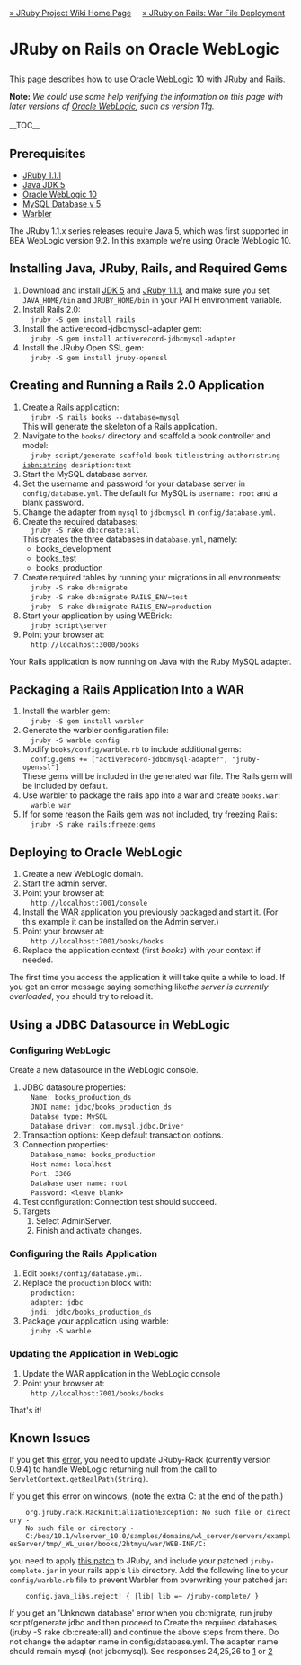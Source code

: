 [[Home|&raquo; JRuby Project Wiki Home Page]] &nbsp; &nbsp; [[JRubyOnRails#War_File_Deployment|&raquo; JRuby on Rails: War File Deployment]]
<h1> JRuby on Rails on Oracle WebLogic</h1>
This page describes how to use Oracle WebLogic 10 with JRuby and Rails.

'''Note:''' ''We could use some help verifying the information on this page with later versions of [http://www.oracle.com/appserver/appserver_family.html Oracle WebLogic], such as version 11g.''
<br/><br/>

__TOC__

== Prerequisites ==
* [http://dist.codehaus.org/jruby/1.1.1/ JRuby 1.1.1]
* [http://java.sun.com/javase/downloads/index_jdk5.jsp Java JDK 5] 
* [http://e-docs.bea.com/platform/suppconfigs/configs100/100_over/overview.html Oracle WebLogic 10] 
* [http://dev.mysql.com/downloads/mysql/5.0.html MySQL Database v 5]
* <a href="{{project warbler page home}}">Warbler</a>

The JRuby 1.1.x series releases require Java 5, which was first supported in BEA WebLogic version 9.2. In this example we're using Oracle WebLogic 10.

== Installing Java, JRuby, Rails, and Required Gems ==
# Download and install [http://java.sun.com/javase/downloads/index_jdk5.jsp JDK 5] and [http://dist.codehaus.org/jruby/1.1.1/ JRuby 1.1.1], and make sure you set <tt>JAVA_HOME/bin</tt> and <tt>JRUBY_HOME/bin</tt> in your PATH environment variable.
# Install Rails 2.0:<br/><tt> &nbsp;  jruby -S gem install rails</tt>
# Install the activerecord-jdbcmysql-adapter gem:<br/><tt> &nbsp; jruby -S gem install activerecord-jdbcmysql-adapter</tt>
# Install the JRuby Open SSL gem:<br/><tt> &nbsp; jruby -S gem install jruby-openssl</tt>

== Creating and Running a Rails 2.0 Application ==
# Create a Rails application:<br/><tt> &nbsp; jruby -S rails books --database=mysql</tt><br/>This will generate the skeleton of a Rails application.
# Navigate to the <tt>books/</tt> directory and scaffold a book controller and model:<br/><tt> &nbsp; jruby script/generate scaffold book title:string author:string isbn:string desription:text</tt>
# Start the MySQL database server.
# Set the username and password for your database server in <tt>config/database.yml</tt>. The default for MySQL is <tt>username: root</tt> and a blank password.
# Change the adapter from <tt>mysql</tt> to <tt>jdbcmysql</tt> in <tt>config/database.yml</tt>.
# Create the required databases:<br/><tt> &nbsp; jruby -S rake db:create:all</tt><br/>This creates the three databases in <tt>database.yml</tt>, namely:
#* books_development
#* books_test
#* books_production    
# Create required tables by running your migrations in all environments:<br/><tt> &nbsp; jruby -S rake db:migrate</tt><br/><tt> &nbsp; jruby -S rake db:migrate RAILS_ENV=test</tt><br/><tt> &nbsp; jruby -S rake db:migrate RAILS_ENV=production</tt>
# Start your application by using WEBrick:<br/><tt> &nbsp; jruby script\server</tt>
# Point your browser at:<br/><tt> &nbsp; <nowiki>http://localhost:3000/books</nowiki></tt>

Your Rails application is now running on Java with the Ruby MySQL adapter.

== Packaging a Rails Application Into a WAR ==
# Install the warbler gem:<br/><tt> &nbsp;  jruby -S gem install warbler</tt>
# Generate the warbler configuration file:<br/><tt> &nbsp;  jruby -S warble config</tt>
# Modify <tt>books/config/warble.rb</tt> to include additional gems:<br/><tt> &nbsp; config.gems += ["activerecord-jdbcmysql-adapter", "jruby-openssl"]</tt><br/> These gems will be included in the generated war file. The Rails gem will be included by default.
# Use warbler to package the rails app into a war and create <tt>books.war</tt>:<br/><tt> &nbsp; warble war</tt>
# If for some reason the Rails gem was not included, try freezing Rails:<br/><tt> &nbsp; jruby -S rake rails:freeze:gems</tt>

== Deploying to Oracle WebLogic ==
# Create a new WebLogic domain.
# Start the admin server.
# Point your browser at:<br/><tt> &nbsp; <nowiki>http://localhost:7001/console</nowiki></tt>
# Install the WAR application you previously packaged and start it. (For this example it can be installed on the Admin server.)
# Point your browser at:<br/><tt> &nbsp;  <nowiki>http://localhost:7001/books/books</nowiki></tt>
# Replace the application context (first ''books'') with your context if needed.

The first time you access the application it will take quite a while to load. If you get an error message saying something like''the server is currently overloaded'', you should try to reload it.

== Using a JDBC Datasource in WebLogic==

===Configuring WebLogic ===
Create a new datasource in the WebLogic console.
# JDBC datasoure properties:<br/><tt> &nbsp; Name: books_production_ds<br/> &nbsp; JNDI name: jdbc/books_production_ds <br/> &nbsp; Databse type: MySQL <br/> &nbsp; Database driver: com.mysql.jdbc.Driver</tt>
# Transaction options: Keep default transaction options.
# Connection properties:<br/><tt> &nbsp; Database_name: books_production<br/> &nbsp; Host name: localhost<br/> &nbsp; Port: 3306<br/> &nbsp; Database user name: root <br/> &nbsp; Password: &lt;leave blank&gt;</tt>
# Test configuration: Connection test should succeed.
# Targets
## Select AdminServer.
## Finish and activate changes.

=== Configuring the Rails Application ===
# Edit <tt>books/config/database.yml</tt>.
# Replace the <tt>production</tt> block with:<br/><tt> &nbsp; production:<br/> &nbsp; adapter: jdbc<br/> &nbsp; jndi: jdbc/books_production_ds</tt>
# Package your application using warble:<br/><tt> &nbsp; jruby -S warble</tt>

=== Updating the Application in WebLogic ===
# Update the WAR application in the WebLogic console
# Point your browser at:<br/><tt> &nbsp; <nowiki>http://localhost:7001/books/books</nowiki></tt>

That's it!

== Known Issues ==
If you get this [http://www.ruby-forum.com/topic/155930 error], you need to update JRuby-Rack (currently version 0.9.4) to handle WebLogic returning null from the call to <tt>ServletContext.getRealPath(String)</tt>.

If you get this error on windows, (note the extra C: at the end of the path.)
     org.jruby.rack.RackInitializationException: No such file or directory - 
     No such file or directory - 
     C:/bea/10.1/wlserver_10.0/samples/domains/wl_server/servers/examplesServer/tmp/_WL_user/books/2htmyu/war/WEB-INF/C:
you need to apply [http://jira.codehaus.org/browse/JRUBY-1401 this patch] to JRuby, and include your patched <tt>jruby-complete.jar</tt> in your rails app's <tt>lib</tt> directory. Add the following line to your <tt>config/warble.rb</tt> file to prevent Warbler from overwriting your patched jar:
     config.java_libs.reject! { |lib| lib =~ /jruby-complete/ }

If you get an 'Unknown database' error when you db:migrate, run jruby script/generate jdbc and then proceed to Create the required databases (jruby -S rake db:create:all) and continue the above steps from there. Do not change the adapter name in config/database.yml. The adapter name should remain mysql (not jdbcmysql).
See responses 24,25,26 to [http://blog.emptyway.com/2008/04/08/120-seconds-guide-to-jruby-on-rails/] or [http://blog.nicksieger.com/articles/2009/10/12/fresh-0-9-2-activerecord-jdbc-adapter-release] 